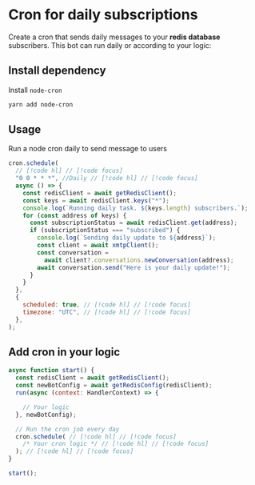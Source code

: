 # Cron for daily subscriptions

Create a cron that sends daily messages to your **redis database** subscribers. This bot can run daily or according to your logic:

## Install dependency

Install `node-cron`

```bash [cmd]
yarn add node-cron
```

## Usage

Run a node cron daily to send message to users

```jsx [src/index.ts]
cron.schedule(
  // [!code hl] // [!code focus]
  "0 0 * * *", //Daily // [!code hl] // [!code focus]
  async () => {
    const redisClient = await getRedisClient();
    const keys = await redisClient.keys("*");
    console.log(`Running daily task. ${keys.length} subscribers.`);
    for (const address of keys) {
      const subscriptionStatus = await redisClient.get(address);
      if (subscriptionStatus === "subscribed") {
        console.log(`Sending daily update to ${address}`);
        const client = await xmtpClient();
        const conversation =
          await client?.conversations.newConversation(address);
        await conversation.send("Here is your daily update!");
      }
    }
  },
  {
    scheduled: true, // [!code hl] // [!code focus]
    timezone: "UTC", // [!code hl] // [!code focus]
  },
);
```

## Add cron in your logic

```jsx [src/index.ts]
async function start() {
  const redisClient = await getRedisClient();
  const newBotConfig = await getRedisConfig(redisClient);
  run(async (context: HandlerContext) => {

    // Your logic
  }, newBotConfig);

  // Run the cron job every day
  cron.schedule( // [!code hl] // [!code focus]
    /* Your cron logic */ // [!code hl] // [!code focus]
  ); // [!code hl] // [!code focus]
}

start();
```

